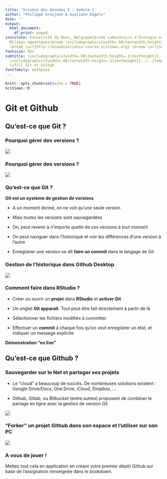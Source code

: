 ```yaml
---
title: 'Science des données I : module 1'
author: "Philippe Grosjean & Guyliann Engels"
date: ''
output:
  html_document:
    df_print: paged
institute: Université de Mons, Belgique\break Laboratoire d'Écologie numérique des
  Milieux aquatiques\break \includegraphics[width=.08\textwidth,height=.1\textheight]{../../template/EcoNum-logo.pdf}
  \break \url{http://biodatascience-course.sciviews.org} \break \url{sdd@sciviews.org}
fontsize: 9pt
subtitle: \includegraphics[width=.08\textwidth,height=.1\textheight]{../../template/biodatascience.png}
  \includegraphics[width=.08\textwidth,height=.1\textheight]{../../template/SciViews-logo.pdf}
  \vfill Git et Github
fontfamily: mathpazo
---
```


```r
knitr::opts_chunk$set(echo = TRUE)
SciViews::R
```


# Git et Github

## Qu'est-ce que Git ?

### Pourquoi gérer des versions ?

![](../images/endless-cycle.jpg)


### Pourquoi gérer des versions ?

![](../images/final-revisions.png)


### Qu'est-ce que Git ?

**Git est un système de gestion de versions**

- A un moment donné, on ne voit qu'une seule version

- Mais _toutes_ les versions sont sauvegardées

- On, peut revenir à n'importe quelle de ces versions à tout moment

- On peut naviguer dans l'historique et voir les différences d'une version à l'autre

- Enregistrer une version se dit **faire un commit** dans le langage de Git


### Gestion de l'historique dans Github Desktop

![](../images/git-history.png)


### Comment faire dans RStudio ?

- Créer ou ouvrir un **projet** dans **RStudio** et **activer Git**

- Un onglet **Git apparait**. Tout peut être fait directement à partir de là

- Sélectionner les fichiers modifiés à committer

- Effectuer un **commit** à chaque fois qu'on veut enregistrer un état, et indiquer un message explicite

**Démonstration "en live"**


## Qu'est-ce que Github ?

### Sauvegarder sur le Net et partager ses projets

\columnsbegin
\columnsmall

- Le "cloud" a beaucoup de succès. De nombreuses solutions existent : Google Drive/Docs, One Drive, iCloud, Dropbox, ...

- Github, Gitlab, ou Bitbucket (entre autres) proposent de combiner le partage en ligne avec la gestion de version Git

\columnlarge

![](../images/github-example.png)

\columnsend

### "Forker" un projet Github dans son espace et l'utiliser sur son PC

![](../images/git_flow.png)

### A vous de jouer !

Mettez tout cela en application en créant votre premier dépôt Github sur base de l'assignation renseignée dans le bookdown.
